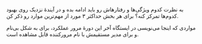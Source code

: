
به نظرت **<Username/>** کدوم ویژگی‌ها و رفتارهاش رو باید ادامه بده و در آیندهٔ نزدیک روی بهبود کدوم‌ها تمرکز کنه؟ برای هر بخش حداکثر ۳ مورد از مهم‌ترین موارد رو ذکر کن.

مواردی که اینجا می‌نویسی در ایستگاه آخر این دورهٔ مرور عملکرد، برای **<ShortUsername/>** به شکل بی‌نام و برای مدیر مستقیمش با نام مرورکننده قابل مشاهده است.
